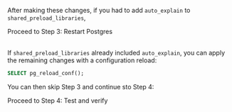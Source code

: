 After making these changes, if you had to add `auto_explain` to `shared_preload_libraries`,

<Link className="btn btn-success" to="03_restart_postgres">
   Proceed to Step 3: Restart Postgres
</Link>
<br />
<br />

If `shared_preload_libraries` already included `auto_explain`, you can apply the remaining
changes with a configuration reload:

```sql
SELECT pg_reload_conf();
```

You can then skip Step 3 and continue sto Step 4:

<Link className="btn btn-success" to="04_test_and_verify">
   Proceed to Step 4: Test and verify
</Link>
